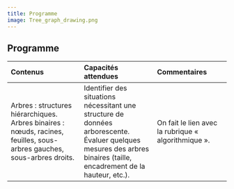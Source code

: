 ```yaml
---
title: Programme
image: Tree_graph_drawing.png
---
```


## Programme

|Contenus |Capacités attendues| Commentaires|
| :---| :---| :---|
|Arbres : structures hiérarchiques. Arbres binaires : nœuds, racines, feuilles, sous-arbres gauches, sous-arbres droits.| Identifier des situations nécessitant une structure de données arborescente. Évaluer quelques mesures des arbres binaires (taille, encadrement de la hauteur, etc.).| On fait le lien avec la rubrique « algorithmique ».|